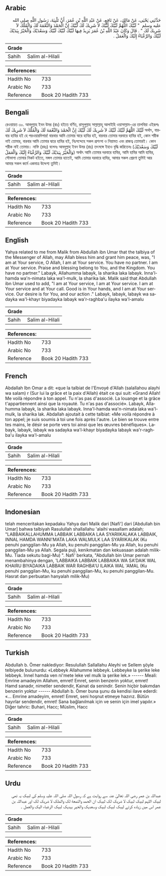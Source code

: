 ## Arabic


<div dir="rtl" lang="ar" style={{fontSize:'larger',backgroundColor:'#f8f9fa',padding:20}}>
حَدَّثَنِي يَحْيَى، عَنْ مَالِكٍ، عَنْ نَافِعٍ، عَنْ عَبْدِ اللَّهِ بْنِ عُمَرَ، أَنَّ تَلْبِيَةَ، رَسُولِ اللَّهِ صلى الله عليه وسلم ‏ "‏ لَبَّيْكَ اللَّهُمَّ لَبَّيْكَ لَبَّيْكَ لاَ شَرِيكَ لَكَ لَبَّيْكَ إِنَّ الْحَمْدَ وَالنِّعْمَةَ لَكَ وَالْمُلْكَ لاَ شَرِيكَ لَكَ ‏"‏ ‏.‏ قَالَ وَكَانَ عَبْدُ اللَّهِ بْنُ عُمَرَ يَزِيدُ فِيهَا لَبَّيْكَ لَبَّيْكَ لَبَّيْكَ وَسَعْدَيْكَ وَالْخَيْرُ بِيَدَيْكَ لَبَّيْكَ وَالرَّغْبَاءُ إِلَيْكَ وَالْعَمَلُ ‏.‏
</div>
<div style={{backgroundColor:'#f8f9fa',padding:20, marginBottom: 10}}><table> <thead> <tr> <th>Grade</th> <th></th> </tr> </thead> <tbody> <tr><td>Sahih</td><td>Salim al-Hilali</td></tr></tbody></table><table> <thead> <tr> <th>References:</th> <th></th> </tr> </thead> <tbody><tr><td>Hadith No</td><td>733</td></tr><tr><td>Arabic No</td><td>733</td></tr><tr><td>Reference</td><td>Book 20 Hadith 733</td></tr></tbody></table></div>

## Bengali


<div dir="ltr" lang="bn" style={{fontSize:'larger',backgroundColor:'#f8f9fa',padding:20}}>
রেওয়ায়ত ৩০. আবদুল্লাহ ইবন উমর (রাঃ) হইতে বর্ণিত, রাসূলুল্লাহ সাল্লাল্লাহু আলাইহি ওয়াসাল্লাম-এর তালবিয়া এইরূপঃ لَبَّيْكَ اللَّهُمَّ لَبَّيْكَ لَبَّيْكَ لاَ شَرِيكَ لَكَ لَبَّيْكَ إِنَّ الْحَمْدَ وَالنِّعْمَةَ لَكَ وَالْمُلْكَ لاَ شَرِيكَ لَكَ অর্থাৎ, বারবার হাযির হই হে পরওয়ারদিগার! বারবার আমি তোমার স্বারে হাযির হই, বারবার তোমার দরবারে হাযির হই, কোন শরীক নাই তোমার, বারবার আমি তোমার দ্বারে হাযির হই, নিঃসন্দেহে সকল প্রশংসা ও নিয়ামত এবং রাজত্ব তোমারই। কোন শরীক নাই তোমার। নাফি (রহঃ) বলেনঃ আবদুল্লাহ ইবন উমর (রাঃ) তৎসঙ্গে ইহাও বৃদ্ধি করিতেনঃ (لَبَّيْكَ وَسَعْدَيْكَ وَالْخَيْرُ بِيَدَيْكَ لَبَّيْكَ وَالرَّغْبَاءُ إِلَيْكَ وَالْعَمَلُ) অর্থাৎ আমি তোমার দরবারে হাযির, আমি হাযির আমি হাযির, সৌভাগ্য তোমার নিকট হইতে, মঙ্গল তোমার হাতেই, আমি তোমার দরবারে হাযির, আমার সকল প্রেরণা তুমিই আর আমার সকল কর্মে একমাত্র উদ্দেশ্য তুমিই।
</div>
<div style={{backgroundColor:'#f8f9fa',padding:20, marginBottom: 10}}><table> <thead> <tr> <th>Grade</th> <th></th> </tr> </thead> <tbody> <tr><td>Sahih</td><td>Salim al-Hilali</td></tr></tbody></table><table> <thead> <tr> <th>References:</th> <th></th> </tr> </thead> <tbody><tr><td>Hadith No</td><td>733</td></tr><tr><td>Arabic No</td><td>733</td></tr><tr><td>Reference</td><td>Book 20 Hadith 733</td></tr></tbody></table></div>

## English


<div dir="ltr" lang="en" style={{fontSize:'larger',backgroundColor:'#f8f9fa',padding:20}}>
Yahya related to me from Malik from Abdullah ibn Umar that the talbiya of the Messenger of Allah, may Allah bless him and grant him peace, was, "I am at Your service, O Allah, I am at Your service. You have no partner. I am at Your service. Praise and blessing belong to You, and the Kingdom. You have no partner." Labayk, Allahumma labayk, la sharika laka labayk. Inna'l-hamda wa'n-nimata laka wa'l-mulk, la sharika lak. Malik said that Abdullah ibn Umar used to add, "I am at Your service, I am at Your service. I am at Your service and at Your call. Good is in Your hands, and I am at Your service. Our desire is for You, and our action ." Labayk, labayk, labayk wa sadayka wa'l-khayr biyadayka labayk wa'r-raghba'u ilayka wa'l-amalu
</div>
<div style={{backgroundColor:'#f8f9fa',padding:20, marginBottom: 10}}><table> <thead> <tr> <th>Grade</th> <th></th> </tr> </thead> <tbody> <tr><td>Sahih</td><td>Salim al-Hilali</td></tr></tbody></table><table> <thead> <tr> <th>References:</th> <th></th> </tr> </thead> <tbody><tr><td>Hadith No</td><td>733</td></tr><tr><td>Arabic No</td><td>733</td></tr><tr><td>Reference</td><td>Book 20 Hadith 733</td></tr></tbody></table></div>

## French


<div dir="ltr" lang="fr" style={{fontSize:'larger',backgroundColor:'#f8f9fa',padding:20}}>
Abdallah Ibn Omar a dit: «que la talbiat de l'Envoyé d'Allah (salallahou alayhi wa salam) r (Sur lui la grâce et la paix d'Allah) était ce qui suit: «Grand Allah! Me voilà répondre à ton appel. Tu n'as pas d'associé. La louange et la grâce t'appartiennent ainsi que la royauté. Tu n'as pas d'associé». Labayk, Allahumma labayk, la sharika laka labayk. Inna'l-hamda wa'n-nimata laka wa'l-mulk, la sharika lak. Abdallah ajoutait à cette talbiat: «Me voilà répondre à ton appel; je suis soumis à toi une fois après l'autre. Le bien se trouve entre tes mains, le désir se porte vers toi ainsi que les œuvres bénéfiques». Labayk, labayk, labayk wa sadayka wa'l-khayr biyadayka labayk wa'r-raghba'u ilayka wa'l-amalu
</div>
<div style={{backgroundColor:'#f8f9fa',padding:20, marginBottom: 10}}><table> <thead> <tr> <th>Grade</th> <th></th> </tr> </thead> <tbody> <tr><td>Sahih</td><td>Salim al-Hilali</td></tr></tbody></table><table> <thead> <tr> <th>References:</th> <th></th> </tr> </thead> <tbody><tr><td>Hadith No</td><td>733</td></tr><tr><td>Arabic No</td><td>733</td></tr><tr><td>Reference</td><td>Book 20 Hadith 733</td></tr></tbody></table></div>

## Indonesian


<div dir="ltr" lang="id" style={{fontSize:'larger',backgroundColor:'#f8f9fa',padding:20}}>
telah menceritakan kepadaku Yahya dari Malik dari [Nafi'] dari [Abdullah bin Umar] bahwa talbiyah Rasulullah shallallahu 'alaihi wasallam adalah; "LABBAIKALLAHUMMA LABBAIK LABBAIKA LAA SYARIIKALAKA LABBAIK, INNAL HAMDA WANNI'MATA LAKA WALMULK LAA SYARIIKALAK (Ku penuhi panggilan-Mu ya Allah, ku penuhi panggilan-Mu ya Allah, ku penuhi panggilan-Mu ya Allah. Segala puji, kenikmatan dan kekuasaan adalah milik-Mu. Tiada sekutu bagi-Mu) ". Nafi' berkata, "Abdullah bin Umar pernah menambahinya dengan, 'LABBAIKA LABBAIK LABBAIKA WA SA'DAIK WAL KHAIRU BIYADAIKA LABBAIK WAR RAGHBA'U ILAIKA WAL 'AMAL (Ku penuhi panggilan-Mu, ku penuhi panggilan-Mu, ku penuhi panggilan-Mu. Hasrat dan perbuatan hanyalah milik-Mu)
</div>
<div style={{backgroundColor:'#f8f9fa',padding:20, marginBottom: 10}}><table> <thead> <tr> <th>Grade</th> <th></th> </tr> </thead> <tbody> <tr><td>Sahih</td><td>Salim al-Hilali</td></tr></tbody></table><table> <thead> <tr> <th>References:</th> <th></th> </tr> </thead> <tbody><tr><td>Hadith No</td><td>733</td></tr><tr><td>Arabic No</td><td>733</td></tr><tr><td>Reference</td><td>Book 20 Hadith 733</td></tr></tbody></table></div>

## Turkish


<div dir="ltr" lang="tr" style={{fontSize:'larger',backgroundColor:'#f8f9fa',padding:20}}>
Abdullah b. Ömer naklediyor: Resulullah Sallallahu Aleyhi ve Sellem şöyle telbiyede bulunurdu: «Lebbeyk Allahumme lebbeyk. Lebbeyke la şerike leke lebbeyk. İnnel hamda ven ni'mete leke vel mulk la şerike lek.» ------ Meali: Emrine amadeyim Allahım, emret! Emret, senin benzerin yoktur, emret! Hamd sanadır, nimetler sendendir, Kainat da senindir. Senin hiçbir bakımdan benzerin yoktur ------ Abdullah b. Ömer buna şunu da kendisi ilave ederdi: «... Emrine amadeyim, emret! Emret, seni hoşnut etmeye hazırız. Bütün hayırlar sendendir, emret! Sana bağlanılmak için ve senin için imel yapılır.» Diğer tahric: Buhari, Hacc; Müslim, Hacc
</div>
<div style={{backgroundColor:'#f8f9fa',padding:20, marginBottom: 10}}><table> <thead> <tr> <th>Grade</th> <th></th> </tr> </thead> <tbody> <tr><td>Sahih</td><td>Salim al-Hilali</td></tr></tbody></table><table> <thead> <tr> <th>References:</th> <th></th> </tr> </thead> <tbody><tr><td>Hadith No</td><td>733</td></tr><tr><td>Arabic No</td><td>733</td></tr><tr><td>Reference</td><td>Book 20 Hadith 733</td></tr></tbody></table></div>

## Urdu


<div dir="rtl" lang="ur" style={{fontSize:'larger',backgroundColor:'#f8f9fa',padding:20}}>
عبداللہ بن عمر رضی اللہ تعالیٰ عنہ سے روایت ہے کہ رسول اللہ صلی اللہ علیہ وسلم کی لبیک یہ تھی لبیک اللہم لبیک لبیک لا شریک لک لبیک ان الحمد والنمعة لک والملک لا شریک لک اور عبداللہ بن عمر اس میں زیادہ کرتے لیبک لبیک لبیک وسعدیک والخیر بیدیک لبیک الرغباء الیک والعمل ۔
</div>
<div style={{backgroundColor:'#f8f9fa',padding:20, marginBottom: 10}}><table> <thead> <tr> <th>Grade</th> <th></th> </tr> </thead> <tbody> <tr><td>Sahih</td><td>Salim al-Hilali</td></tr></tbody></table><table> <thead> <tr> <th>References:</th> <th></th> </tr> </thead> <tbody><tr><td>Hadith No</td><td>733</td></tr><tr><td>Arabic No</td><td>733</td></tr><tr><td>Reference</td><td>Book 20 Hadith 733</td></tr></tbody></table></div>